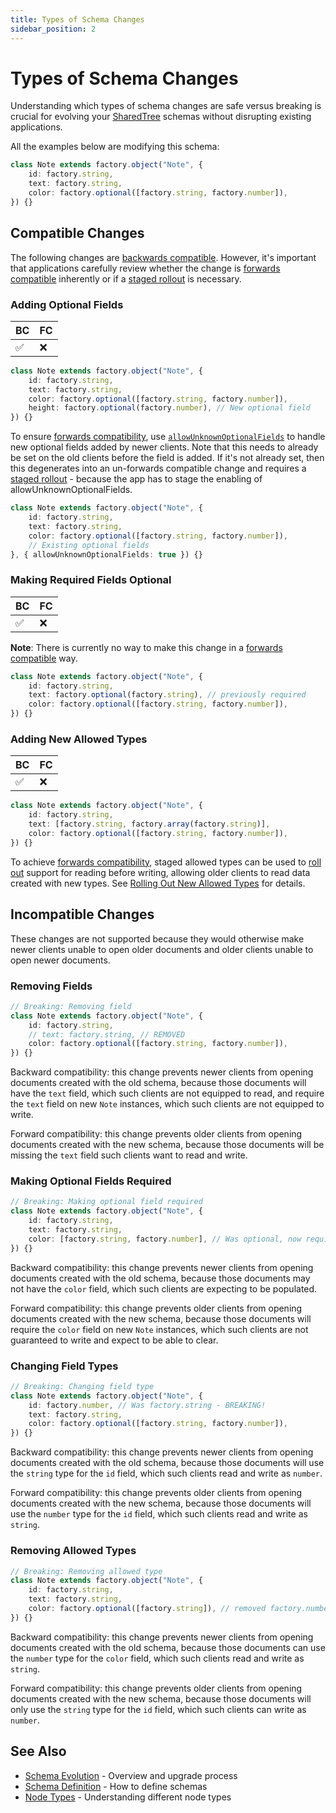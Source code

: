 ```yaml
---
title: Types of Schema Changes
sidebar_position: 2
---
```


# Types of Schema Changes

Understanding which types of schema changes are safe versus breaking is crucial for evolving your [SharedTree](../index.mdx) schemas without disrupting existing applications.

All the examples below are modifying this schema:
```typescript
class Note extends factory.object("Note", {
    id: factory.string,
    text: factory.string,
    color: factory.optional([factory.string, factory.number]),
}) {}
```

## Compatible Changes

The following changes are [backwards compatible](./index.mdx#backwards-compatibility).
However, it's important that applications carefully review whether the change is [forwards compatible](./index.mdx#forwards-compatibility) inherently or if a [staged rollout](./index.mdx#staged-rollouts) is necessary.

### Adding Optional Fields

BC | FC
---| ---
✅ | ❌

```typescript
class Note extends factory.object("Note", {
    id: factory.string,
    text: factory.string,
    color: factory.optional([factory.string, factory.number]),
    height: factory.optional(factory.number), // New optional field
}) {}
```

To ensure [forwards compatibility](./index.mdx#understanding-compatibility), use [`allowUnknownOptionalFields`](../../../api/fluid-framework/objectschemaoptions-interface.md#allowunknownoptionalfields-propertysignature) to handle new optional fields added by newer clients.
Note that this needs to already be set on the old clients before the field is added.
If it's not already set, then this degenerates into an un-forwards compatible change and requires a [staged rollout](./index.mdx#staged-rollouts) - because the app has to stage the enabling of allowUnknownOptionalFields.

```typescript
class Note extends factory.object("Note", {
    id: factory.string,
    text: factory.string,
    color: factory.optional([factory.string, factory.number]),
    // Existing optional fields
}, { allowUnknownOptionalFields: true }) {}
```

### Making Required Fields Optional

BC | FC
---| ---
✅ | ❌

**Note**: There is currently no way to make this change in a [forwards compatible](./index.mdx#forwards-compatibility) way.

```typescript
class Note extends factory.object("Note", {
    id: factory.string,
    text: factory.optional(factory.string), // previously required
    color: factory.optional([factory.string, factory.number]),
}) {}
```

### Adding New Allowed Types

BC | FC
---| ---
✅ | ❌

```typescript
class Note extends factory.object("Note", {
    id: factory.string,
    text: [factory.string, factory.array(factory.string)],
    color: factory.optional([factory.string, factory.number]),
}) {}
```

To achieve [forwards compatibility](./index.mdx#forwards-compatibility), staged allowed types can be used to [roll out](./index.mdx#staged-rollouts) support for reading before writing, allowing older clients to read data created with new types.
See [Rolling Out New Allowed Types](./allowed-types-rollout.mdx) for details.

## Incompatible Changes

These changes are not supported because they would otherwise make newer clients unable to open older documents and older clients unable to open newer documents.

### Removing Fields

```typescript
// Breaking: Removing field
class Note extends factory.object("Note", {
    id: factory.string,
    // text: factory.string, // REMOVED
    color: factory.optional([factory.string, factory.number]),
}) {}
```

Backward compatibility: this change prevents newer clients from opening documents created with the old schema,
because those documents will have the `text` field, which such clients are not equipped to read,
and require the `text` field on new `Note` instances, which such clients are not equipped to write.

Forward compatibility: this change prevents older clients from opening documents created with the new schema,
because those documents will be missing the `text` field such clients want to read and write.

### Making Optional Fields Required

```typescript
// Breaking: Making optional field required
class Note extends factory.object("Note", {
    id: factory.string,
    text: factory.string,
    color: [factory.string, factory.number], // Was optional, now required - BREAKING!
}) {}
```

Backward compatibility: this change prevents newer clients from opening documents created with the old schema,
because those documents may not have the `color` field, which such clients are expecting to be populated.

Forward compatibility: this change prevents older clients from opening documents created with the new schema,
because those documents will require the `color` field on new `Note` instances, which such clients are not guaranteed to write and expect to be able to clear.

### Changing Field Types

```typescript
// Breaking: Changing field type
class Note extends factory.object("Note", {
    id: factory.number, // Was factory.string - BREAKING!
    text: factory.string,
    color: factory.optional([factory.string, factory.number]),
}) {}
```

Backward compatibility: this change prevents newer clients from opening documents created with the old schema,
because those documents will use the `string` type for the `id` field, which such clients read and write as `number`.

Forward compatibility: this change prevents older clients from opening documents created with the new schema,
because those documents will use the `number` type for the `id` field, which such clients read and write as `string`.

### Removing Allowed Types

```typescript
// Breaking: Removing allowed type
class Note extends factory.object("Note", {
    id: factory.string,
    text: factory.string,
    color: factory.optional([factory.string]), // removed factory.number
}) {}
```

Backward compatibility: this change prevents newer clients from opening documents created with the old schema,
because those documents can use the `number` type for the `color` field, which such clients read and write as `string`.

Forward compatibility: this change prevents older clients from opening documents created with the new schema,
because those documents will only use the `string` type for the `id` field, which such clients can write as `number`.

## See Also

- [Schema Evolution](./index.mdx) - Overview and upgrade process
- [Schema Definition](../schema-definition.mdx) - How to define schemas
- [Node Types](../node-types.mdx) - Understanding different node types
